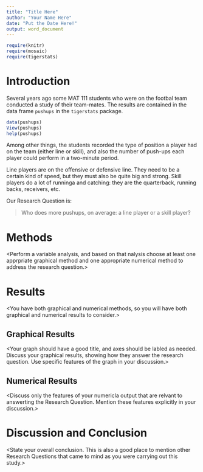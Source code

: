 ---
title: "Title Here"
author: "Your Name Here"
date: "Put the Date Here!"
output: word_document
---

```{r include=FALSE}
require(knitr)
require(mosaic)
require(tigerstats)
```

# Introduction

Several years ago some MAT 111 students who were on the footbal team conducted a study of their team-mates.  The results are contained in the data frame `pushups` in the `tigerstats` package.

```{r eval=FALSE}
data(pushups)
View(pushups)
help(pushups)
```

Among other things, the students recorded the type of position a player had on the team (either line or skill), and also the number of push-ups each player could perform in a two-minute period.

Line players are on the offensive or defensive line.  They need to be a certain kind of speed, but they must also be quite big and strong.  Skill players do a lot of runninga and catching:  they are the quarterback, running backs, receivers, etc.

Our Research Question is:

  >Who does more pushups, on average: a line player or a skill player?


# Methods

<Perform a variable analysis, and based on that nalysis choose at least one apprpriate graphical method and one appropriate numerical method to address the research question.>

# Results

<You have both graphical and numerical methods, so you will have both graphical and numerical results to consider.>

## Graphical Results

<Your graph should have a good title, and axes should be labled as needed.  Discuss your graphical results, showing how they answer the research question.  Use specific features of the graph in your discussion.>

## Numerical Results

<Discuss only the features of your numericla output that are relvant to answerting the Research Question.  Mention these features explicitly in your discussion.>

# Discussion and Conclusion

<State your overall conclusion.  This is also a good place to mention other Research Questions that came to mind as you were carrying out this study.>